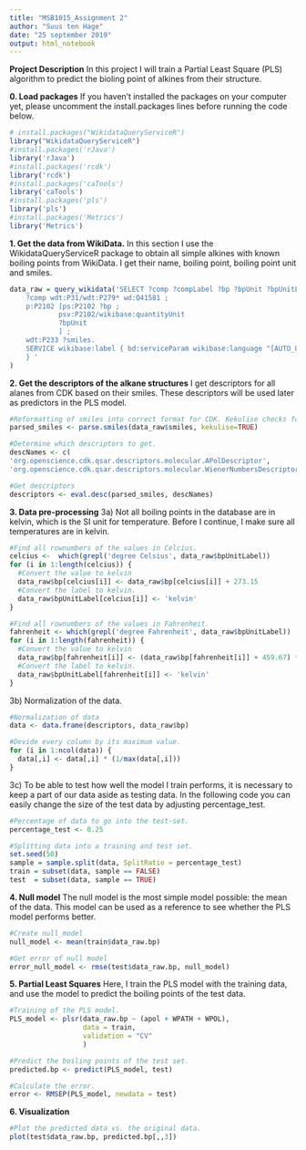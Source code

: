 ---
title: "MSB1015_Assignment 2"
author: "Suus ten Hage"
date: "25 september 2019"
output: html_notebook
---

**Project Description**
In this project I will train a Partial Least Square (PLS) algorithm to predict the bioling point of alkines from their structure. 

**0. Load packages**
If you haven't installed the packages on your computer yet, please uncomment the install.packages lines before running the code below. 

```{r}

# install.packages("WikidataQueryServiceR")
library("WikidataQueryServiceR")
#install.packages('rJava')
library('rJava')
#install.packages('rcdk')
library('rcdk')
#install.packages('caTools')
library('caTools')
#install.packages('pls')
library('pls')
#install.packages('Metrics')
library('Metrics')

```

**1. Get the data from WikiData.** 
In this section I use the WikidataQueryServiceR package to obtain all simple alkines with known boiling points from WikiData. I get their name, boiling point, boiling point unit and smiles. 

```{r}

data_raw = query_wikidata('SELECT ?comp ?compLabel ?bp ?bpUnit ?bpUnitLabel ?smiles WHERE {   
    ?comp wdt:P31/wdt:P279* wd:Q41581 ;
    p:P2102 [ps:P2102 ?bp ;           
            psv:P2102/wikibase:quantityUnit  
            ?bpUnit         
            ] ;
    wdt:P233 ?smiles.
    SERVICE wikibase:label { bd:serviceParam wikibase:language "[AUTO_LANGUAGE],en". } 
    } '
)

```

**2. Get the descriptors of the alkane structures**
I get descriptors for all alanes from CDK based on their smiles. These descriptors will be used later as predictors in the PLS model. 

```{r}

#Reformatting of smiles into correct format for CDK. Kekulise checks for electrons, and prevents parsing of incorrect smiles. 
parsed_smiles <- parse.smiles(data_raw$smiles, kekulise=TRUE)

#Determine which descriptors to get. 
descNames <- c(
'org.openscience.cdk.qsar.descriptors.molecular.APolDescriptor',
'org.openscience.cdk.qsar.descriptors.molecular.WienerNumbersDescriptor')

#Get descriptors
descriptors <- eval.desc(parsed_smiles, descNames)

```

**3. Data pre-processing**
3a) Not all boiling points in the database are in kelvin, which is the SI unit for temperature. Before I continue, I make sure all temperatures are in kelvin. 

```{r}

#Find all rownumbers of the values in Celcius. 
celcius <-  which(grepl('degree Celsius', data_raw$bpUnitLabel))
for (i in 1:length(celcius)) {
  #Convert the value to kelvin
  data_raw$bp[celcius[i]] <- data_raw$bp[celcius[i]] + 273.15
  #Convert the label to kelvin. 
  data_raw$bpUnitLabel[celcius[i]] <- 'kelvin'
}

#Find all rownumbers of the values in Fahrenheit. 
fahrenheit <- which(grepl('degree Fahrenheit', data_raw$bpUnitLabel))
for (i in 1:length(fahrenheit)) {
  #Convert the value to kelvin
  data_raw$bp[fahrenheit[i]] <- (data_raw$bp[fahrenheit[i]] + 459.67) * (5/9)
  #Convert the label to kelvin. 
  data_raw$bpUnitLabel[fahrenheit[i]] <- 'kelvin'
}

```

3b) Normalization of the data.  

```{r} 
#Normalization of data
data <- data.frame(descriptors, data_raw$bp)

#Devide every column by its maximum value. 
for (i in 1:ncol(data)) {
  data[,i] <- data[,i] * (1/max(data[,i]))
}


```

3c) To be able to test how well the model I train performs, it is necessary to keep a part of our data aside as testing data. In the following code you can easily change the size of the test data by adjusting percentage_test. 
 
```{r}

#Percentage of data to go into the test-set. 
percentage_test <- 0.25

#Splitting data into a training and test set. 
set.seed(50) 
sample = sample.split(data, SplitRatio = percentage_test)
train = subset(data, sample == FALSE)
test  = subset(data, sample == TRUE)

```

**4. Null model**
The null model is the most simple model possible: the mean of the data. This model can be used as a reference to see whether the PLS model performs better. 

```{r}

#Create null_model
null_model <- mean(train$data_raw.bp)

#Get error of null model
error_null_model <- rmse(test$data_raw.bp, null_model)

```

**5. Partial Least Squares**
Here, I train the PLS model with the training data, and use the model to predict the boiling points of the test data. 

```{r}

#Training of the PLS model. 
PLS_model <- plsr(data_raw.bp ~ (apol + WPATH + WPOL), 
                  data = train, 
                  validation = "CV"
                  )

#Predict the boiling points of the test set. 
predicted.bp <- predict(PLS_model, test)

#Calculate the error. 
error <- RMSEP(PLS_model, newdata = test)


```

**6. Visualization**

```{r} 

#Plot the predicted data vs. the original data. 
plot(test$data_raw.bp, predicted.bp[,,3])

```
